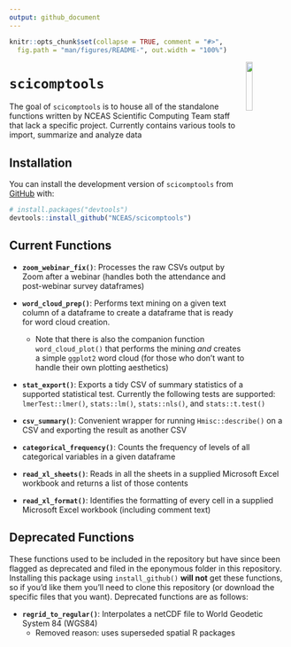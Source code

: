 ```yaml
---
output: github_document
---
```


<!-- README.md is generated from README.Rmd. Please edit that file -->

```r
knitr::opts_chunk$set(collapse = TRUE, comment = "#>",
  fig.path = "man/figures/README-", out.width = "100%")
```

<img src = "inst/images/scicomptools_hex.png" align = "right" width = "15%" />

# `scicomptools`

<!-- badges: start -->
<!-- badges: end -->

The goal of `scicomptools` is to house all of the standalone functions written by NCEAS Scientific Computing Team staff that lack a specific project. Currently contains various tools to import, summarize and analyze data

## Installation

You can install the development version of `scicomptools` from [GitHub](https://github.com/) with:

``` r
# install.packages("devtools")
devtools::install_github("NCEAS/scicomptools")
```

## Current Functions

-   **`zoom_webinar_fix()`**: Processes the raw CSVs output by Zoom after a webinar (handles both the attendance and post-webinar survey dataframes)

-   **`word_cloud_prep()`**: Performs text mining on a given text column of a dataframe to create a dataframe that is ready for word cloud creation.

    -   Note that there is also the companion function `word_cloud_plot()` that performs the mining *and* creates a simple `ggplot2` word cloud (for those who don't want to handle their own plotting aesthetics)

-   **`stat_export()`**: Exports a tidy CSV of summary statistics of a supported statistical test. Currently the following tests are supported: `lmerTest::lmer()`, `stats::lm()`, `stats::nls()`, and `stats::t.test()`

- **`csv_summary()`**: Convenient wrapper for running `Hmisc::describe()` on a CSV and exporting the result as another CSV

- **`categorical_frequency()`**: Counts the frequency of levels of all categorical variables in a given dataframe

- **`read_xl_sheets()`**: Reads in all the sheets in a supplied Microsoft Excel workbook and returns a list of those contents

- **`read_xl_format()`**: Identifies the formatting of every cell in a supplied Microsoft Excel workbook (including comment text)

## Deprecated Functions

These functions used to be included in the repository but have since been flagged as deprecated and filed in the eponymous folder in this repository. Installing this package using `install_github()` **will not** get these functions, so if you'd like them you'll need to clone this repository (or download the specific files that you want). Deprecated functions are as follows:

- **`regrid_to_regular()`**: Interpolates a netCDF file to World Geodetic System 84 (WGS84)
    - Removed reason: uses superseded spatial R packages
